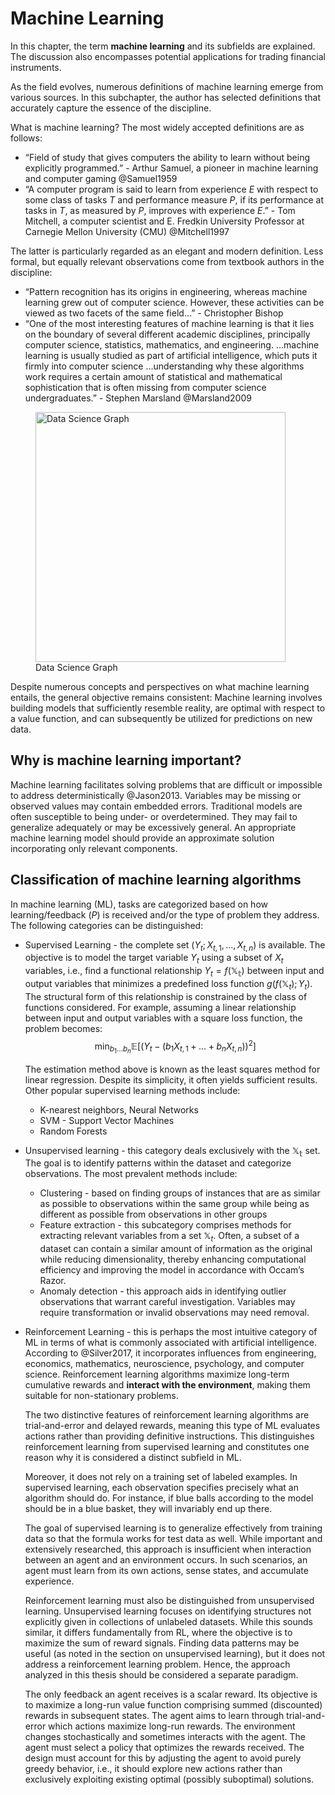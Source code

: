 

# Machine Learning

In this chapter, the term **machine learning** and its subfields are explained.
The discussion also encompasses potential applications for trading financial
instruments.

As the field evolves, numerous definitions of machine learning emerge from
various sources. In this subchapter, the author has selected definitions that
accurately capture the essence of the discipline.

What is machine learning? The most widely accepted definitions are as follows:

* "Field of study that gives computers the ability to learn without being
explicitly programmed." - Arthur Samuel, a pioneer in machine learning and
computer gaming @Samuel1959
* "A computer program is said to learn from experience $E$ with respect to some
class of tasks $T$ and performance measure $P$, if its performance at tasks in
$T$, as measured by $P$, improves with experience $E$." - Tom Mitchell, a
computer scientist and E. Fredkin University Professor at Carnegie Mellon
University (CMU) @Mitchell1997

The latter is particularly regarded as an elegant and modern definition. Less
formal, but equally relevant observations come from textbook authors in the
discipline:

* "Pattern recognition has its origins in engineering, whereas machine learning
grew out of computer science. However, these activities can be viewed as two
facets of the same field…" - Christopher Bishop
* "One of the most interesting features of machine learning is that it lies on
the boundary of several different academic disciplines, principally computer
science, statistics, mathematics, and engineering. …machine learning is usually
studied as part of artificial intelligence, which puts it firmly into computer
science …understanding why these algorithms work requires a certain amount of
statistical and mathematical sophistication that is often missing from computer
science undergraduates." - Stephen Marsland @Marsland2009

![Data Science Graph](../../figures/data_science.png){width=400px; height=400px}

Despite numerous concepts and perspectives on what machine learning entails, the
general objective remains consistent: Machine learning involves building models
that sufficiently resemble reality, are optimal with respect to a value function,
and can subsequently be utilized for predictions on new data.

## Why is machine learning important?

Machine learning facilitates solving problems that are difficult or impossible to
address deterministically @Jason2013. Variables may be missing or observed values
may contain embedded errors. Traditional models are often susceptible to being
under- or overdetermined. They may fail to generalize adequately or may be
excessively general. An appropriate machine learning model should provide an
approximate solution incorporating only relevant components.

## Classification of machine learning algorithms

In machine learning (ML), tasks are categorized based on how learning/feedback
($P$) is received and/or the type of problem they address. The following
categories can be distinguished:

* Supervised Learning - the complete set $(Y_t;X_{t, 1}, ..., X_{t,n})$
is available. The objective is to model the target variable $Y_t$ using a subset
of $X_t$ variables, i.e., find a functional relationship $Y_t = f(\mathbb{X_t})$
between input and output variables that minimizes a predefined loss function
$g(f(\mathbb{X}_t);Y_t)$. The structural form of this relationship is constrained
by the class of functions considered. For example, assuming a linear relationship
between input and output variables with a square loss function, the problem
becomes:
  $$\min_{b_1\dots b_n}\mathbb{E}[(Y_t-(b_1X_{t,1}+\dots+b_nX_{t,n}))^2]$$

    The estimation method above is known as the least squares method for linear
    regression. Despite its simplicity, it often yields sufficient results. Other
    popular supervised learning methods include:
    + K-nearest neighbors, Neural Networks
    + SVM - Support Vector Machines
    + Random Forests

* Unsupervised learning - this category deals exclusively with the $\mathbb{X_t}$
set. The goal is to identify patterns within the dataset and categorize
observations. The most prevalent methods include:
    + Clustering - based on finding groups of instances that are as similar as
    possible to observations within the same group while being as different as
    possible from observations in other groups
    + Feature extraction - this subcategory comprises methods for extracting
    relevant variables from a set $\mathbb{X}_t$. Often, a subset of a dataset
    can contain a similar amount of information as the original while reducing
    dimensionality, thereby enhancing computational efficiency and improving the
    model in accordance with Occam's Razor.
    + Anomaly detection - this approach aids in identifying outlier observations
    that warrant careful investigation. Variables may require transformation or
    invalid observations may need removal.

* Reinforcement Learning - this is perhaps the most intuitive category of ML in
terms of what is commonly associated with artificial intelligence. According to
@Silver2017, it incorporates influences from engineering, economics, mathematics,
neuroscience, psychology, and computer science. Reinforcement learning algorithms
maximize long-term cumulative rewards and **interact with the environment**,
making them suitable for non-stationary problems.

    The two distinctive features of reinforcement learning algorithms are
    trial-and-error and delayed rewards, meaning this type of ML evaluates
    actions rather than providing definitive instructions. This distinguishes
    reinforcement learning from supervised learning and constitutes one reason
    why it is considered a distinct subfield in ML.

    Moreover, it does not rely on a training set of labeled examples. In
    supervised learning, each observation specifies precisely what an algorithm
    should do. For instance, if blue balls according to the model should be in a
    blue basket, they will invariably end up there.

    The goal of supervised learning is to generalize effectively from training
    data so that the formula works for test data as well. While important and
    extensively researched, this approach is insufficient when interaction
    between an agent and an environment occurs. In such scenarios, an agent must
    learn from its own actions, sense states, and accumulate experience.

    Reinforcement learning must also be distinguished from unsupervised learning.
    Unsupervised learning focuses on identifying structures not explicitly given
    in collections of unlabeled datasets. While this sounds similar, it differs
    fundamentally from RL, where the objective is to maximize the sum of reward
    signals. Finding data patterns may be useful (as noted in the section on
    unsupervised learning), but it does not address a reinforcement learning
    problem. Hence, the approach analyzed in this thesis should be considered a
    separate paradigm.

    The only feedback an agent receives is a scalar reward. Its objective is to
    maximize a long-run value function comprising summed (discounted) rewards in
    subsequent states. The agent aims to learn through trial-and-error which
    actions maximize long-run rewards. The environment changes stochastically and
    sometimes interacts with the agent. The agent must select a policy that
    optimizes the rewards received. The design must account for this by adjusting
    the agent to avoid purely greedy behavior, i.e., it should explore new
    actions rather than exclusively exploiting existing optimal (possibly
    suboptimal) solutions.
